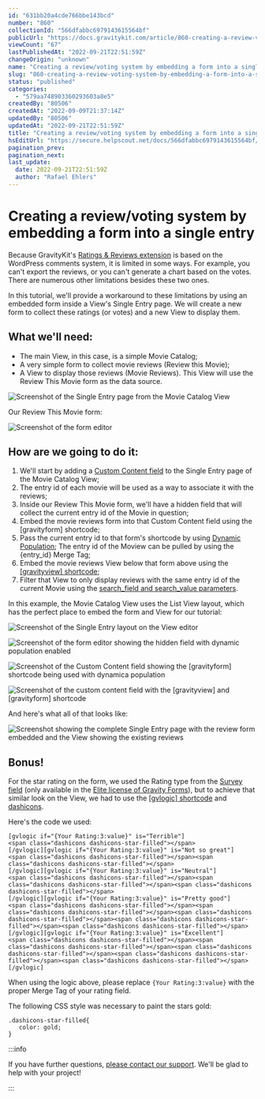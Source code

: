 ```yaml
---
id: "631bb20a4cde766bbe143bcd"
number: "860"
collectionId: "566dfabbc6979143615564bf"
publicUrl: "https://docs.gravitykit.com/article/860-creating-a-review-voting-system-by-embedding-a-form-into-a-single-entry"
viewCount: "67"
lastPublishedAt: "2022-09-21T22:51:59Z"
changeOrigin: "unknown"
name: "Creating a review/voting system by embedding a form into a single entry"
slug: "860-creating-a-review-voting-system-by-embedding-a-form-into-a-single-entry"
status: "published"
categories: 
  - "579aa748903360293603a8e5"
createdBy: "80506"
createdAt: "2022-09-09T21:37:14Z"
updatedBy: "80506"
updatedAt: "2022-09-21T22:51:59Z"
title: "Creating a review/voting system by embedding a form into a single entry"
hsEditUrl: "https://secure.helpscout.net/docs/566dfabbc6979143615564bf/article/631bb20a4cde766bbe143bcd"
pagination_prev: 
pagination_next: 
last_update:
  date: 2022-09-21T22:51:59Z
  author: "Rafael Ehlers"
---
```


# Creating a review/voting system by embedding a form into a single entry

Because GravityKit's [Ratings &amp; Reviews extension](https://www.gravitykit.com/extensions/ratings-reviews/) is based on the WordPress comments system, it is limited in some ways. For example, you can't export the reviews, or you can't generate a chart based on the votes. There are numerous other limitations besides these two ones.

In this tutorial, we'll provide a workaround to these limitations by using an embedded form inside a View's Single Entry page. We will create a new form to collect these ratings (or votes) and a new View to display them.

## What we'll need:

- The main View, in this case, is a simple Movie Catalog;
- A very simple form to collect movie reviews (Review this Movie);
- A View to display those reviews (Movie Reviews). This View will use the Review This Movie form as the data source.

![Screenshot of the Single Entry page from the Movie Catalog View ](https://s3.amazonaws.com/helpscout.net/docs/assets/54c58489e4b051242988532c/images/6328d824e5ea7f482dc3cca2/file-upIdcHUApY.png)

Our Review This Movie form:

![Screenshot of the form editor](https://s3.amazonaws.com/helpscout.net/docs/assets/54c58489e4b051242988532c/images/6328da00894a5358bdd77a0b/file-ZrP5ZY0VRy.png)

## How are we going to do it:

1. We'll start by adding a [Custom Content field](https://docs.gravitykit.com/article/111-using-the-custom-content-field) to the Single Entry page of the Movie Catalog View;
2. The entry id of each movie will be used as a way to associate it with the reviews;
3. Inside our Review This Movie form, we'll have a hidden field that will collect the current entry id of the Movie in question;
4. Embed the movie reviews form into that Custom Content field using the \[gravityform\] shortcode;
5. Pass the current entry id to that form's shortcode by using [Dynamic Population](https://docs.gravityforms.com/using-dynamic-population/); The entry id of the Moview can be pulled by using the {entry\_id} Merge Tag;
6. Embed the movie reviews View below that form above using the [\[gravityview\] shortcode](https://docs.gravitykit.com/article/73-using-the-shortcode);
7. Filter that View to only display reviews with the same entry id of the current Movie using the [search\_field and search\_value parameters](https://docs.gravitykit.com/article/73-using-the-shortcode).

In this example, the Movie Catalog View uses the List View layout, which has the perfect place to embed the form and View for our tutorial:

![Screenshot of the Single Entry layout on the View editor](https://s3.amazonaws.com/helpscout.net/docs/assets/54c58489e4b051242988532c/images/6328d99a656bd979ec836172/file-yBBjzf0K3D.png)

![Screenshot of the form editor showing the hidden field with dynamic population enabled](https://s3.amazonaws.com/helpscout.net/docs/assets/54c58489e4b051242988532c/images/6328dba0894a5358bdd77a0c/file-GfrsxaANS5.png)

![Screenshot of the Custom Content field showing the [gravityform] shortcode being used with dynamica population](https://s3.amazonaws.com/helpscout.net/docs/assets/54c58489e4b051242988532c/images/6328dd57e5ea7f482dc3ccb7/file-bPHyoMpXZt.png)

![Screenshot of the custom content field with the [gravityview] and [gravityform] shortcode](https://s3.amazonaws.com/helpscout.net/docs/assets/54c58489e4b051242988532c/images/6323a3a793c4267ac207c1b2/file-IG56eTgKDn.png)

And here's what all of that looks like:

![Screenshot showing the complete Single Entry page with the review form embedded and the View showing the existing reviews](https://s3.amazonaws.com/helpscout.net/docs/assets/54c58489e4b051242988532c/images/6328f647e5ea7f482dc3cd2e/file-Ki3PnLrERR.png)

## Bonus!

For the star rating on the form, we used the Rating type from the [Survey field](https://docs.gravityforms.com/survey/) (only available in the [Elite license of Gravity Forms](https://www.gravityforms.com/elite-license-plan/)), but to achieve that similar look on the View, we had to use the [\[gvlogic\] shortcode](https://docs.gravitykit.com/article/252-gvlogic-shortcode) and [dashicons](https://developer.wordpress.org/resource/dashicons/#admin-site-alt3).

Here's the code we used:

```
[gvlogic if="{Your Rating:3:value}" is="Terrible"]
<span class="dashicons dashicons-star-filled"></span>
[/gvlogic][gvlogic if="{Your Rating:3:value}" is="Not so great"]
<span class="dashicons dashicons-star-filled"></span><span class="dashicons dashicons-star-filled"></span>
[/gvlogic][gvlogic if="{Your Rating:3:value}" is="Neutral"]
<span class="dashicons dashicons-star-filled"></span><span class="dashicons dashicons-star-filled"></span><span class="dashicons dashicons-star-filled"></span>
[/gvlogic][gvlogic if="{Your Rating:3:value}" is="Pretty good"]
<span class="dashicons dashicons-star-filled"></span><span class="dashicons dashicons-star-filled"></span><span class="dashicons dashicons-star-filled"></span><span class="dashicons dashicons-star-filled"></span><span class="dashicons dashicons-star-filled"></span>
[/gvlogic][gvlogic if="{Your Rating:3:value}" is="Excellent"]
<span class="dashicons dashicons-star-filled"></span><span class="dashicons dashicons-star-filled"></span><span class="dashicons dashicons-star-filled"></span><span class="dashicons dashicons-star-filled"></span><span class="dashicons dashicons-star-filled"></span>
[/gvlogic]
```

When using the logic above, please replace `{Your Rating:3:value}` with the proper Merge Tag of your rating field.

The following CSS style was necessary to paint the stars gold:

```
.dashicons-star-filled{
   color: gold;
}
```


:::info

If you have further questions, [please contact our support](https://www.gravitykit.com/support/). We'll be glad to help with your project!

:::

 